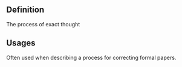 ==Definition==
The process of exact thought

==Usages==
Often used when describing a process for correcting formal papers.
